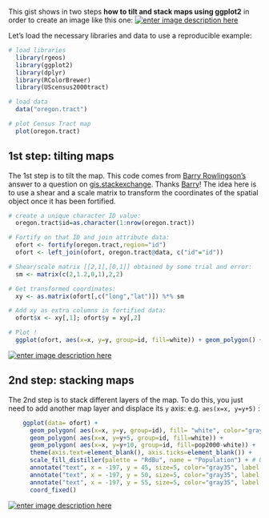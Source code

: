 
This gist shows in two steps **how to tilt and stack maps using ggplot2** in order to create an image like this one:
[![enter image description here][1]][1]

Let's load the necessary libraries and data to use a reproducible example:
``` r
# load libraries
  library(rgeos)
  library(ggplot2)
  library(dplyr)
  library(RColorBrewer)
  library(UScensus2000tract)

# load data
  data("oregon.tract")

# plot Census Tract map
  plot(oregon.tract)
```

## 1st step: tilting maps
The 1st step is to tilt the map. This code comes from [Barry Rowlingson's](http://barry.rowlingson.com/) answer to a question on [gis.stackexchange](http://gis.stackexchange.com/questions/189490/plot-tilted-map-in-r). Thanks [Barry](https://twitter.com/geospacedman)! The idea here is to use a shear and a scale matrix to transform the coordinates of the spatial object once it has been fortified.

```r
# create a unique character ID value:
  oregon.tract$id=as.character(1:nrow(oregon.tract))

# Fortify on that ID and join attribute data:
  ofort <- fortify(oregon.tract,region="id")
  ofort <- left_join(ofort, oregon.tract@data, c("id"="id"))

# Shear/scale matrix [[2,1],[0,1]] obtained by some trial and error:
  sm <- matrix(c(2,1.2,0,1),2,2)

# Get transformed coordinates:
  xy <- as.matrix(ofort[,c("long","lat")]) %*% sm

# Add xy as extra columns in fortified data:
  ofort$x <- xy[,1]; ofort$y = xy[,2]

# Plot !
  ggplot(ofort, aes(x=x, y=y, group=id, fill=white)) + geom_polygon() + coord_fixed()
```
[![enter image description here][2]][2]


## 2nd step: stacking maps
The 2nd step is to stack different layers of the map. To do this, you just need to add another map layer and displace its `y` axis: e.g. `aes(x=x, y=y+5)` :

```r
    ggplot(data= ofort) + 
      geom_polygon( aes(x=x, y=y, group=id), fill= "white", color="gray30") + # layer 1
      geom_polygon( aes(x=x, y=y+5, group=id, fill=white)) +                  # layer 2
      geom_polygon( aes(x=x, y=y+10, group=id, fill=pop2000-white)) +         # layer 3
      theme(axis.text=element_blank(), axis.ticks=element_blank()) +
      scale_fill_distiller(palette = "RdBu", name = "Population") + # Use distiller variant with continous data, try other palettes: Spectral, Set1, Greens..
      annotate("text", x = -197, y = 45, size=5, color="gray35", label = "Census tracts") + # layer 1
      annotate("text", x = -197, y = 50, size=5, color="gray35", label = "White") +         # layer 2
      annotate("text", x = -197, y = 55, size=5, color="gray35", label = "Non-white") +     # layer 3
      coord_fixed()
```
[![enter image description here][1]][1]



  [1]: http://i.stack.imgur.com/3lbAT.png
  [2]: http://i.stack.imgur.com/kU1nZ.png
